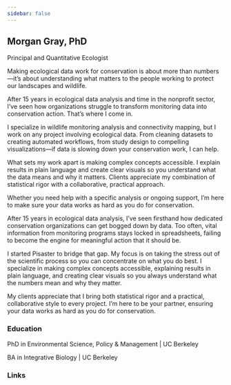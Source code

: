 ```yaml
---
sidebar: false
---
```


## Morgan Gray, PhD {#bio}

[Principal and Quantitative Ecologist]{.p-job-title}

Making ecological data work for conservation is about more than numbers—it's about understanding what matters to the people working to protect our landscapes and wildlife.

After 15 years in ecological data analysis and time in the nonprofit sector, I've seen how organizations struggle to transform monitoring data into conservation action. That's where I come in.

I specialize in wildlife monitoring analysis and connectivity mapping, but I work on any project involving ecological data. From cleaning datasets to creating automated workflows, from study design to compelling visualizations—if data is slowing down your conservation work, I can help.

What sets my work apart is making complex concepts accessible. I explain results in plain language and create clear visuals so you understand what the data means and why it matters. Clients appreciate my combination of statistical rigor with a collaborative, practical approach.

Whether you need help with a specific analysis or ongoing support, I'm here to make sure your data works as hard as you do for conservation.



After 15 years in ecological data analysis, I’ve seen firsthand how dedicated conservation organizations can get bogged down by data. Too often, vital information from monitoring programs stays locked in spreadsheets, failing to become the engine for meaningful action that it should be.

I started Pisaster to bridge that gap. My focus is on taking the stress out of the scientific process so you can concentrate on what you do best. I specialize in making complex concepts accessible, explaining results in plain language, and creating clear visuals so you always understand what the numbers mean and why they matter.

My clients appreciate that I bring both statistical rigor and a practical, collaborative style to every project. I’m here to be your partner, ensuring your data works as hard as you do for conservation.

### Education

PhD in Environmental Science, Policy & Management \| UC Berkeley

BA in Integrative Biology \| UC Berkeley

### Links

::: social-icons
<a href="https://github.com/morethangray" target="_blank" aria-label="GitHub"> <i class="fab fa-github fa-2x"></i> </a> <a href="https://www.linkedin.com/in/morgangray/" target="_blank" aria-label="LinkedIn"> <i class="fab fa-linkedin fa-2x"></i> </a> <a href="https://scholar.google.com/citations?user=JrvfM-cAAAAJ&hl=en&oi=sra" target="_blank" aria-label="Google Scholar"> <i class="fas fa-graduation-cap fa-2x"></i> </a>
:::
